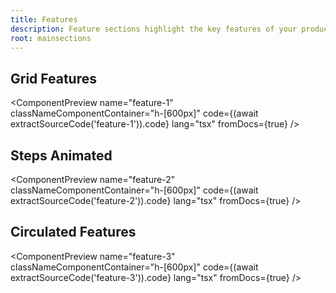 ```yaml
---
title: Features
description: Feature sections highlight the key features of your product or service, showcasing what makes it unique and valuable. They help users understand the benefits of using your product and encourage them to take action.
root: mainsections
---
```



## Grid Features

<ComponentPreview
  name="feature-1"
  classNameComponentContainer="h-[600px]"
  code={(await extractSourceCode('feature-1')).code}
  lang="tsx"
  fromDocs={true}
/>

## Steps Animated

<ComponentPreview
  name="feature-2"
  classNameComponentContainer="h-[600px]"
  code={(await extractSourceCode('feature-2')).code}
  lang="tsx"
  fromDocs={true}
/>

## Circulated Features

<ComponentPreview
  name="feature-3"
  classNameComponentContainer="h-[600px]"
  code={(await extractSourceCode('feature-3')).code}
  lang="tsx"
  fromDocs={true}
/>